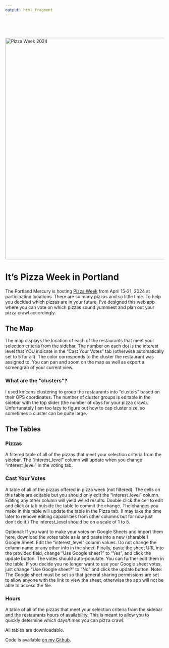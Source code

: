 ```yaml
---
output: html_fragment
---
```


<br><br><br>
<img src="images/pw-banner.png" alt="Pizza Week 2024"  width="700" />

# It's Pizza Week in Portland

The Portland Mercury is hosting <a href="https://everout.com/portland/events/the-portland-mercurys-pizza-week-2024/e170026/">Pizza Week</a> from April 15-21, 2024 at participating locations. There are so many pizzas and so little time. To help you decided which pizzas are in your future, I've designed this web app where you can vote on which pizzas sound yummiest and plan out your pizza crawl accordingly.

## The Map

The map displays the location of each of the restaurants that meet your selection criteria from the sidebar. The number on each dot is the interest level that YOU indicate in the "Cast Your Votes" tab (otherwise automatically set to 5 for all). The color corresponds to the cluster the restaurant was assigned to. You can pan and zoom on the map as well as export a screengrab of your current view.

### What are the "clusters"?

I used kmeans clustering to group the restaurants into "clusters" based on their GPS coordinates. The number of cluster groups is editable in the sidebar with the top slider (the number of days for your pizza crawl). Unfortunately I am too lazy to figure out how to cap cluster size, so sometimes a cluster can be quite large.

## The Tables

### Pizzas

A filtered table of all of the pizzas that meet your selection criteria from the sidebar. The "interest_level" column will update when you change "interest_level" in the voting tab.

### Cast Your Votes

A table of all of the pizzas offered in pizza week (not filtered). The cells on this table are editable but you should only edit the “interest_level” column. Editing any other column will yield weird results. Double click the cell to edit and click or tab outside the table to commit the change. The changes you make in this table will update the table in the Pizza tab. (I may take the time later to remove editing capabilities from other columns but for now just don’t do it.) The interest_level should be on a scale of 1 to 5.

Optional: If you want to make your votes on Google Sheets and import them here, download the votes table as is and paste into a new (sharable!) Google Sheet. Edit the "interest_level" column values. Do not change the column name or any other info in the sheet. Finally, paste the sheet URL into the provided field, change "Use Google sheet?" to "Yes", and click the update button. The votes should auto-populate. You can further edit them in the table. If you decide you no longer want to use your Google sheet votes, just change "Use Google sheet?" to "No" and click the update button. Note: The Google sheet must be set so that general sharing permissions are set to allow anyone with the link to view the sheet, otherwise the app will not be able to access the file.

### Hours

A table of all of the pizzas that meet your selection criteria from the sidebar and the restaurants hours of availability. This is meant to allow you to quickly determine which days/times you can pizza crawl.

All tables are downloadable.


Code is available <a href="https://github.com/jnjahncke/food-weeks">on my Github</a>.